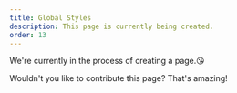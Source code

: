 ```yaml
---
title: Global Styles
description: This page is currently being created.
order: 13
---
```


We're currently in the process of creating a page.😘

Wouldn't you like to contribute this page? That's amazing!
